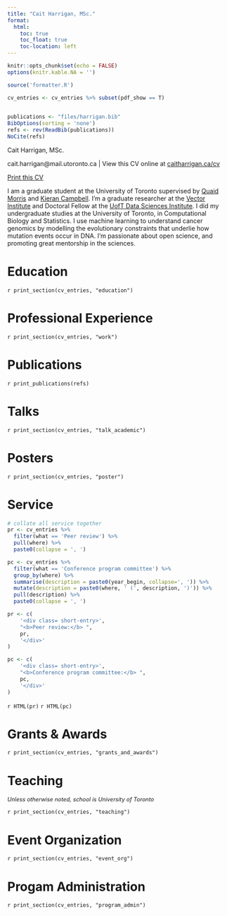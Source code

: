 ```yaml
---
title: "Cait Harrigan, MSc."
format:
  html:
    toc: true
    toc_float: true
    toc-location: left
---
```



```r
knitr::opts_chunk$set(echo = FALSE)
options(knitr.kable.NA = '')

```


```r
source('formatter.R')

cv_entries <- cv_entries %>% subset(pdf_show == T) 
  

publications <- "files/harrigan.bib"
BibOptions(sorting = 'none')
refs <- rev(ReadBib(publications))
NoCite(refs)
```

<div id="cv_print_header">
<p id="cv-title">
Cait Harrigan, MSc.
</p>
cait.harrigan@mail.utoronto.ca | View this CV online at <a href="https://caitharrigan.ca/cv">caitharrigan.ca/cv</a>
</div>


::: {.column-margin}

<a id=print_button href="files/cv.pdf" class="btn btn-secondary icon-link">Print this CV</a>

:::

I am a graduate student at the University of Toronto supervised by [Quaid Morris](https://www.morrislab.ca/) and [Kieran Campbell](https://www.camlab.ca/). I'm a graduate researcher at the [Vector Institute](https://vectorinstitute.ai/) and Doctoral Fellow at the [UofT Data Sciences Institute](https://datasciences.utoronto.ca/). I did my undergraduate studies at the University of Toronto, in Computational Biology and Statistics. I use machine learning to understand cancer genomics by modelling the evolutionary constraints that underlie how mutation events occur in DNA. I'm passionate about open science, and promoting great mentorship in the sciences.




# Education

`r print_section(cv_entries, "education")`


# Professional Experience

`r print_section(cv_entries, "work")`

# Publications

<div class="grid cv-entry"><div class="g-col-1"><div class="cv-line"></div></div></div>

`r print_publications(refs)`


# Talks 

`r print_section(cv_entries, "talk_academic")`

# Posters 

`r print_section(cv_entries, "poster")`

# Service

<div class="grid cv-entry"><div class="g-col-1"><div class="cv-line"></div></div></div>

```r
# collate all service together
pr <- cv_entries %>% 
  filter(what == 'Peer review') %>%
  pull(where) %>%
  paste0(collapse = ', ')

pc <- cv_entries %>%
  filter(what == 'Conference program committee') %>%
  group_by(where) %>%
  summarise(description = paste0(year_begin, collapse=', ')) %>%
  mutate(description = paste0(where, ' (', description, ')')) %>%
  pull(description) %>%
  paste0(collapse = ', ')

pr <- c(
    '<div class= short-entry>',
    "<b>Peer review:</b> ",
    pr,
    '</div>'
)

pc <- c(
    '<div class= short-entry>',
    "<b>Conference program committee:</b> ", 
    pc,
    '</div>'
)

```

`r HTML(pr)`
`r HTML(pc)`

# Grants & Awards

`r print_section(cv_entries, "grants_and_awards")`


# Teaching

<em style="font-size:0.8rem">Unless otherwise noted, school is University of Toronto</em>

`r print_section(cv_entries, "teaching")`


# Event Organization

`r print_section(cv_entries, "event_org")`

# Progam Administration

`r print_section(cv_entries, "program_admin")`

